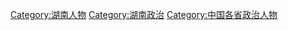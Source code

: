 [[Category:湖南人物|Category:湖南人物]]
[[Category:湖南政治|Category:湖南政治]]
[[Category:中国各省政治人物|Category:中国各省政治人物]]